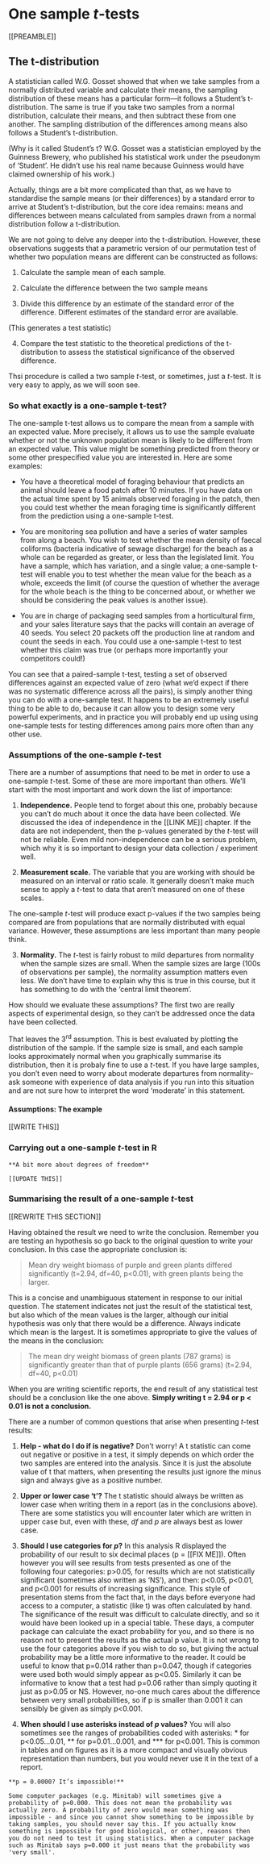 # One sample *t*-tests

[[PREAMBLE]]

## The t-distribution

A statistician called W.G. Gosset showed that when we take samples from a normally distributed variable and calculate their means, the sampling distribution of these means has a particular form---it follows a Student's t-distribution. The same is true if you take two samples from a normal distribution, calculate their means, and then subtract these from one another. The sampling distribution of the differences among means also follows a Student's t-distribution.

(Why is it called Student's t? W.G. Gosset was a statistician employed by the Guinness Brewery, who published his statistical work under the pseudonym of 'Student'. He didn't use his real name because Guinness would have claimed ownership of his work.)

Actually, things are a bit more complicated than that, as we have to standardise the sample means (or their differences) by a standard error to arrive at Student's t-distribution, but the core idea remains: means and differences between means calculated from samples drawn from a normal distribution follow a t-distribution.

We are not going to delve any deeper into the t-distribution. However, these observations suggests that a parametric version of our permutation test of whether two population means are different can be constructed as follows:

1. Calculate the sample mean of each sample.

2. Calculate the difference between the two sample means

3. Divide this difference by an estimate of the standard error of the difference. Different estimates of the standard error are available.

(This generates a test statistic)

4. Compare the test statistic to the theoretical predictions of the t-distribution to assess the statistical significance of the observed difference.

Thsi procedure is called a two sample *t*-test, or sometimes, just a *t*-test. It is very easy to apply, as we will soon see.

### So what exactly is a one-sample t-test?

The one-sample t-test allows us to compare the mean from a sample with an expected value. More precisely, it allows us to use the sample evaluate whether or not the unknown population mean is likely to be different from an expected value. This value might be something predicted from theory or some other prespecified value you are interested in. Here are some examples:

-   You have a theoretical model of foraging behaviour that predicts an animal should leave a food patch after 10 minutes. If you have data on the actual time spent by 15 animals observed foraging in the patch, then you could test whether the mean foraging time is significantly different from the prediction using a one-sample t-test.

-   You are monitoring sea pollution and have a series of water samples from along a beach. You wish to test whether the mean density of faecal coliforms (bacteria indicative of sewage discharge) for the beach as a whole can be regarded as greater, or less than the legislated limit. You have a sample, which has variation, and a single value; a one-sample t-test will enable you to test whether the mean value for the beach as a whole, exceeds the limit (of course the question of whether the average for the whole beach is the thing to be concerned about, or whether we should be considering the peak values is another issue).

-   You are in charge of packaging seed samples from a horticultural firm, and your sales literature says that the packs will contain an average of 40 seeds. You select 20 packets off the production line at random and count the seeds in each. You could use a one-sample t-test to test whether this claim was true (or perhaps more importantly your competitors could!)

You can see that a paired-sample t-test, testing a set of observed differences against an expected value of zero (what we’d expect if there was no systematic difference across all the pairs), is simply another thing you can do with a one-sample test. It happens to be an extremely useful thing to be able to do, because it can allow you to design some very powerful experiments, and in practice you will probably end up using using one-sample tests for testing differences among pairs more often than any other use.

### Assumptions of the one-sample *t*-test

There are a number of assumptions that need to be met in order to use a one-sample *t*-test. Some of these are more important than others. We'll start with the most important and work down the list of importance:

1. **Independence.** People tend to forget about this one, probably because you can't do much about it once the data have been collected. We discussed the idea of independence in the [[LINK ME]] chapter. If the data are not independent, then the p-values generated by the *t*-test will not be reliable. Even mild non-independence can be a serious problem, which why it is so important to design your data collection / experiment well.

2. **Measurement scale.** The variable that you are working with should be measured on an interval or ratio scale. It generally doesn't make much sense to apply a *t*-test to data that aren't measured on one of these scales. 

The one-sample *t*-test will produce exact p-values if the two samples being compared are from populations that are normally distributed with equal variance. However, these assumptions are less important than many people think.

3. **Normality.** The *t*-test is fairly robust to mild departures from normality when the sample sizes are small. When the sample sizes are large (100s of observations per sample), the normality assumption matters even less. We don't have time to explain why this is true in this course, but it has something to do with the 'central limit theorem'.

How should we evaluate these assumptions? The first two are really aspects of experimental design, so they can't be addressed once the data have been collected. 

That leaves the 3^rd^ assumption. This is best evaluated by plotting the distribution of the sample. If the sample size is small, and each sample looks approximately normal when you graphically summarise its distribution, then it is probaly fine to use a *t*-test. If you have large samples, you don't even need to worry about moderate departures from normality--ask someone with experience of data analysis if you run into this situation and are not sure how to interpret the word 'moderate' in this statement.

#### Assumptions: The example

[[WRITE THIS]]

### Carrying out a one-sample *t*-test in R

```block
**A bit more about degrees of freedom**

[[UPDATE THIS]]
```

### Summarising the result of a one-sample *t*-test

[[REWRITE THIS SECTION]]

Having obtained the result we need to write the conclusion. Remember you are testing an hypothesis so go back to the original question to write your conclusion. In this case the appropriate conclusion is:

> Mean dry weight biomass of purple and green plants differed significantly (t=2.94, df=40, p<0.01), with green plants being the larger.

This is a concise and unambiguous statement in response to our initial question. The statement indicates not just the result of the statistical test, but also which of the mean values is the larger, although our initial hypothesis was only that there would be a difference. Always indicate which mean is the largest. It is sometimes appropriate to give the values of the means in the conclusion:

> The mean dry weight biomass of green plants (787 grams) is significantly greater than that of purple plants (656 grams) (t=2.94, df=40, p<0.01)

When you are writing scientific reports, the end result of any statistical test should be a conclusion like the one above. **Simply writing t = 2.94 or p < 0.01 is not a conclusion.**

There are a number of common questions that arise when presenting *t*-test results:

1.  **Help - what do I do if is negative?** Don’t worry! A t statistic can come out negative or positive in a test, it simply depends on which order the two samples are entered into the analysis. Since it is just the absolute value of t that matters, when presenting the results just ignore the minus sign and always give as a positive number.

2.  **Upper or lower case 't'?** The t statistic should always be written as lower case when writing them in a report (as in the conclusions above). There are some statistics you will encounter later which are written in upper case but, even with these, $df$ and $p$ are always best as lower case.

3.  **Should I use categories for $p$?** In this analysis R displayed the probability of our result to six decimal places (p = [[FIX ME]]). Often however you will see results from tests presented as one of the following four categories: p>0.05, for results which are not statistically significant (sometimes also written as ‘NS’), and then: p<0.05, p<0.01, and p<0.001 for results of increasing significance. This style of presentation stems from the fact that, in the days before everyone had access to a computer, a statistic (like t) was often calculated by hand. The significance of the result was difficult to calculate directly, and so it would have been looked up in a special table. These days, a computer package can calculate the exact probability for you, and so there is no reason not to present the results as the actual p value. It is not wrong to use the four categories above if you wish to do so, but giving the actual probability may be a little more informative to the reader. It could be useful to know that p=0.014 rather than p=0.047, though if categories were used both would simply appear as p<0.05. Similarly it can be informative to know that a test had p=0.06 rather than simply quoting it just as p>0.05 or NS. However, no-one much cares about the difference between very small probabilities, so if p is smaller than 0.001 it can sensibly be given as simply p<0.001.

4.  **When should I use asterisks instead of $p$ values?** You will also sometimes see the ranges of probabilities coded with asterisks: * for p<0.05...0.01, ** for p=0.01...0.001, and *** for p<0.001. This is common in tables and on figures as it is a more compact and visually obvious representation than numbers, but you would never use it in the text of a report.

```block
**p = 0.0000? It’s impossible!** 

Some computer packages (e.g. Minitab) will sometimes give a probability of p=0.000. This does not mean the probability was actually zero. A probability of zero would mean something was impossible - and since you cannot show something to be impossible by taking samples, you should never say this. If you actually know something is impossible for good biological, or other, reasons then you do not need to test it using statistics. When a computer package such as Minitab says p=0.000 it just means that the probability was 'very small'.
```
